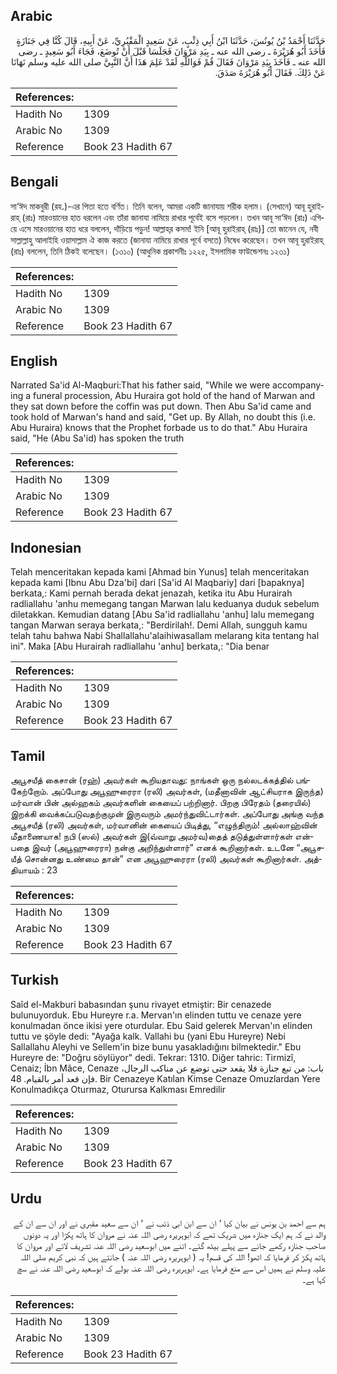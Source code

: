 ## Arabic


<div dir="rtl" lang="ar" style={{fontSize:'larger',backgroundColor:'#f8f9fa',padding:20}}>
حَدَّثَنَا أَحْمَدُ بْنُ يُونُسَ، حَدَّثَنَا ابْنُ أَبِي ذِئْبٍ، عَنْ سَعِيدٍ الْمَقْبُرِيِّ، عَنْ أَبِيهِ، قَالَ كُنَّا فِي جَنَازَةٍ فَأَخَذَ أَبُو هُرَيْرَةَ ـ رضى الله عنه ـ بِيَدِ مَرْوَانَ فَجَلَسَا قَبْلَ أَنْ تُوضَعَ، فَجَاءَ أَبُو سَعِيدٍ ـ رضى الله عنه ـ فَأَخَذَ بِيَدِ مَرْوَانَ فَقَالَ قُمْ فَوَاللَّهِ لَقَدْ عَلِمَ هَذَا أَنَّ النَّبِيَّ صلى الله عليه وسلم نَهَانَا عَنْ ذَلِكَ‏.‏ فَقَالَ أَبُو هُرَيْرَةَ صَدَقَ‏.‏
</div>
<div style={{backgroundColor:'#f8f9fa',padding:20, marginBottom: 10}}><table> <thead> <tr> <th>References:</th> <th></th> </tr> </thead> <tbody><tr><td>Hadith No</td><td>1309</td></tr><tr><td>Arabic No</td><td>1309</td></tr><tr><td>Reference</td><td>Book 23 Hadith 67</td></tr></tbody></table></div>

## Bengali


<div dir="ltr" lang="bn" style={{fontSize:'larger',backgroundColor:'#f8f9fa',padding:20}}>
সা‘ঈদ মাকবুরী (রহ.)-এর পিতা হতে বর্ণিত। তিনি বলেন, আমরা একটি জানাযায় শরীক হলাম। (সেখানে) আবূ হুরাইরাহ্ (রাঃ) মারওয়ানের হাত ধরলেন এবং তাঁরা জানাযা নামিয়ে রাখার পূর্বেই বসে পড়লেন। তখন আবূ সা‘ঈদ (রাঃ) এগিয়ে এসে মারওয়ানের হাত ধরে বললেন, দাঁড়িয়ে পড়ুন! আল্লাহ্‌র কসম! ইনি [আবূ হুরাইরাহ্ (রাঃ)] তো জানেন যে, নবী সাল্লাল্লাহু আলাইহি ওয়াসাল্লাম ঐ কাজ করতে (জানাযা নামিয়ে রাখার পূর্বে বসতে) নিষেধ করেছেন। তখন আবূ হুরাইরাহ্ (রাঃ) বললেন, তিনি ঠিকই বলেছেন। (১৩১০) (আধুনিক প্রকাশনীঃ ১২২৫, ইসলামিক ফাউন্ডেশনঃ ১২৩১)
</div>
<div style={{backgroundColor:'#f8f9fa',padding:20, marginBottom: 10}}><table> <thead> <tr> <th>References:</th> <th></th> </tr> </thead> <tbody><tr><td>Hadith No</td><td>1309</td></tr><tr><td>Arabic No</td><td>1309</td></tr><tr><td>Reference</td><td>Book 23 Hadith 67</td></tr></tbody></table></div>

## English


<div dir="ltr" lang="en" style={{fontSize:'larger',backgroundColor:'#f8f9fa',padding:20}}>
Narrated Sa'id Al-Maqburi:That his father said, "While we were accompanying a funeral procession, Abu Huraira got hold of the hand of Marwan and they sat down before the coffin was put down. Then Abu Sa'id came and took hold of Marwan's hand and said, "Get up. By Allah, no doubt this (i.e. Abu Huraira) knows that the Prophet forbade us to do that." Abu Huraira said, "He (Abu Sa'id) has spoken the truth
</div>
<div style={{backgroundColor:'#f8f9fa',padding:20, marginBottom: 10}}><table> <thead> <tr> <th>References:</th> <th></th> </tr> </thead> <tbody><tr><td>Hadith No</td><td>1309</td></tr><tr><td>Arabic No</td><td>1309</td></tr><tr><td>Reference</td><td>Book 23 Hadith 67</td></tr></tbody></table></div>

## Indonesian


<div dir="ltr" lang="id" style={{fontSize:'larger',backgroundColor:'#f8f9fa',padding:20}}>
Telah menceritakan kepada kami [Ahmad bin Yunus] telah menceritakan kepada kami [Ibnu Abu Dza'bi] dari [Sa'id Al Maqbariy] dari [bapaknya] berkata,: Kami pernah berada dekat jenazah, ketika itu Abu Hurairah radliallahu 'anhu memegang tangan Marwan lalu keduanya duduk sebelum diletakkan. Kemudian datang [Abu Sa'id radliallahu 'anhu] lalu memegang tangan Marwan seraya berkata,: "Berdirilah!. Demi Allah, sungguh kamu telah tahu bahwa Nabi Shallallahu'alaihiwasallam melarang kita tentang hal ini". Maka [Abu Hurairah radliallahu 'anhu] berkata,: "Dia benar
</div>
<div style={{backgroundColor:'#f8f9fa',padding:20, marginBottom: 10}}><table> <thead> <tr> <th>References:</th> <th></th> </tr> </thead> <tbody><tr><td>Hadith No</td><td>1309</td></tr><tr><td>Arabic No</td><td>1309</td></tr><tr><td>Reference</td><td>Book 23 Hadith 67</td></tr></tbody></table></div>

## Tamil


<div dir="ltr" lang="ta" style={{fontSize:'larger',backgroundColor:'#f8f9fa',padding:20}}>
அபூசயீத் கைசான் (ரஹ்) அவர்கள் கூறியதாவது: நாங்கள் ஒரு நல்லடக்கத்தில் பங்கேற்றோம். அப்போது அபூஹுரைரா (ரலி) அவர்கள், (மதீனாவின் ஆட்சியராக இருந்த) மர்வான் பின் அல்ஹகம் அவர்களின் கையைப் பற்றினார். பிறகு பிரேதம் (தரையில்) இறக்கி வைக்கப்படுவதற்குமுன் இருவரும் அமர்ந்துவிட்டார்கள். அப்போது அங்கு வந்த அபூசயீத் (ரலி) அவர்கள், மர்வானின் கையைப் பிடித்து, “எழுந்திரும்! அல்லாஹ்வின் மீதாணையாக! நபி (ஸல்) அவர்கள் இ(வ்வாறு அமர்வ)தைத் தடுத்துள்ளார்கள் என்பதை இவர் (அபூஹுரைரா) நன்கு அறிந்துள்ளார்” எனக் கூறினார்கள். உடனே “அபூசயீத் சொன்னது உண்மை தான்” என அபூஹுரைரா (ரலி) அவர்கள் கூறினார்கள். அத்தியாயம் : 23
</div>
<div style={{backgroundColor:'#f8f9fa',padding:20, marginBottom: 10}}><table> <thead> <tr> <th>References:</th> <th></th> </tr> </thead> <tbody><tr><td>Hadith No</td><td>1309</td></tr><tr><td>Arabic No</td><td>1309</td></tr><tr><td>Reference</td><td>Book 23 Hadith 67</td></tr></tbody></table></div>

## Turkish


<div dir="ltr" lang="tr" style={{fontSize:'larger',backgroundColor:'#f8f9fa',padding:20}}>
Saîd el-Makburi babasından şunu rivayet etmiştir: Bir cenazede bulunuyorduk. Ebu Hureyre r.a. Mervan'ın elinden tuttu ve cenaze yere konulmadan önce ikisi yere oturdular. Ebu Said gelerek Mervan'ın elinden tuttu ve şöyle dedi: "Ayağa kalk. Vallahi bu (yani Ebu Hureyre) Nebi Sallallahu Aleyhi ve Sellem'in bize bunu yasakladığını bilmektedir." Ebu Hureyre de: "Doğru söylüyor" dedi. Tekrar: 1310. Diğer tahric: Tirmizî, Cenaiz; İbn Mâce, Cenaze باب: من تبع جنازة فلا يقعد حتى توضع عن مناكب الرجال، فإن قعد أمر بالقيام. 48. Bir Cenazeye Katılan Kimse Cenaze Omuzlardan Yere Konulmadıkça Oturmaz, Oturursa Kalkması Emredilir
</div>
<div style={{backgroundColor:'#f8f9fa',padding:20, marginBottom: 10}}><table> <thead> <tr> <th>References:</th> <th></th> </tr> </thead> <tbody><tr><td>Hadith No</td><td>1309</td></tr><tr><td>Arabic No</td><td>1309</td></tr><tr><td>Reference</td><td>Book 23 Hadith 67</td></tr></tbody></table></div>

## Urdu


<div dir="rtl" lang="ur" style={{fontSize:'larger',backgroundColor:'#f8f9fa',padding:20}}>
ہم سے احمد بن یونس نے بیان کیا ‘ ان سے ابن ابی ذئب نے ‘ ان سے سعید مقبری نے اور ان سے ان کے والد نے کہ ہم ایک جنازہ میں شریک تھے کہ ابوہریرہ رضی اللہ عنہ نے مروان کا ہاتھ پکڑا اور یہ دونوں صاحب جنازہ رکھے جانے سے پہلے بیٹھ گئے۔ اتنے میں ابوسعید رضی اللہ عنہ تشریف لائے اور مروان کا ہاتھ پکڑ کر فرمایا کہ اٹھو! اللہ کی قسم! یہ ( ابوہریرہ رضی اللہ عنہ ) جانتے ہیں کہ نبی کریم صلی اللہ علیہ وسلم نے ہمیں اس سے منع فرمایا ہے۔ ابوہریرہ رضی اللہ عنہ بولے کہ ابوسعید رضی اللہ عنہ نے سچ کہا ہے۔
</div>
<div style={{backgroundColor:'#f8f9fa',padding:20, marginBottom: 10}}><table> <thead> <tr> <th>References:</th> <th></th> </tr> </thead> <tbody><tr><td>Hadith No</td><td>1309</td></tr><tr><td>Arabic No</td><td>1309</td></tr><tr><td>Reference</td><td>Book 23 Hadith 67</td></tr></tbody></table></div>